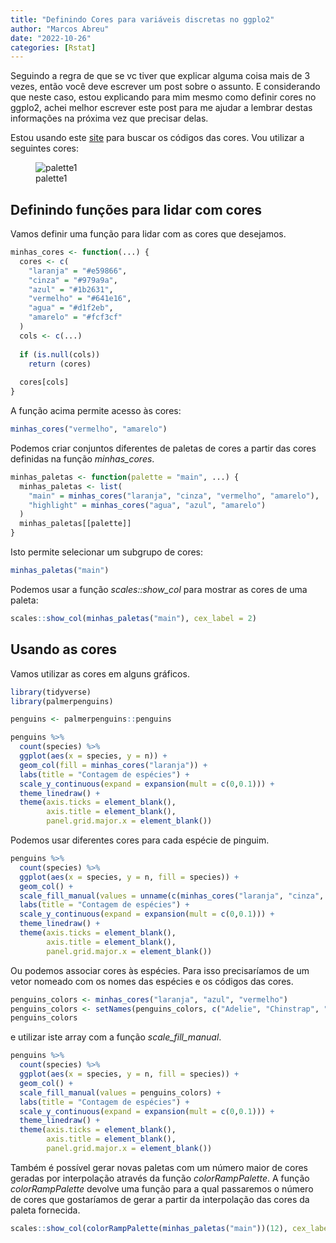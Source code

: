 ```yaml
---
title: "Definindo Cores para variáveis discretas no ggplo2"
author: "Marcos Abreu"
date: "2022-10-26"
categories: [Rstat]
---
```


Seguindo a regra de que se vc tiver que explicar alguma coisa mais de 3 vezes, então você deve escrever um post sobre o assunto. E considerando que neste caso, estou explicando para mim mesmo como definir cores no ggplo2, achei melhor escrever este post para me ajudar a lembrar destas informações na próxima vez que precisar delas.

Estou usando este [site](https://htmlcolorcodes.com) para buscar os códigos das cores. Vou utilizar a seguintes cores:

![palette1](./palette1.png)

## Definindo funções para lidar com cores

Vamos definir uma função para lidar com as cores que desejamos.

```r
minhas_cores <- function(...) {
  cores <- c(
    "laranja" = "#e59866",
    "cinza" = "#979a9a",
    "azul" = "#1b2631",
    "vermelho" = "#641e16",
    "agua" = "#d1f2eb",
    "amarelo" = "#fcf3cf"
  )
  cols <- c(...)
  
  if (is.null(cols))
    return (cores)
  
  cores[cols]
}

```

A função acima permite acesso às cores:

```r
minhas_cores("vermelho", "amarelo")

```

Podemos criar conjuntos diferentes de paletas de cores a partir das cores definidas na função *minhas_cores*.

```r
minhas_paletas <- function(palette = "main", ...) {
  minhas_paletas <- list(
    "main" = minhas_cores("laranja", "cinza", "vermelho", "amarelo"),
    "highlight" = minhas_cores("agua", "azul", "amarelo")
  )
  minhas_paletas[[palette]]
}

```

Isto permite selecionar um subgrupo de cores:

```r
minhas_paletas("main")
```

Podemos usar a função *scales::show_col* para mostrar as cores de uma paleta:

```r
scales::show_col(minhas_paletas("main"), cex_label = 2)

```

## Usando as cores

Vamos utilizar as cores em alguns gráficos.

```r
library(tidyverse)
library(palmerpenguins)

penguins <- palmerpenguins::penguins

penguins %>% 
  count(species) %>% 
  ggplot(aes(x = species, y = n)) +
  geom_col(fill = minhas_cores("laranja")) +
  labs(title = "Contagem de espécies") +
  scale_y_continuous(expand = expansion(mult = c(0,0.1))) +
  theme_linedraw() +
  theme(axis.ticks = element_blank(),
        axis.title = element_blank(),
        panel.grid.major.x = element_blank())
```

Podemos usar diferentes cores para cada espécie de pinguim.

```r
penguins %>%
  count(species) %>% 
  ggplot(aes(x = species, y = n, fill = species)) + 
  geom_col() +
  scale_fill_manual(values = unname(c(minhas_cores("laranja", "cinza", "amarelo")))) +
  labs(title = "Contagem de espécies") +
  scale_y_continuous(expand = expansion(mult = c(0,0.1))) +
  theme_linedraw() +
  theme(axis.ticks = element_blank(),
        axis.title = element_blank(),
        panel.grid.major.x = element_blank())

```

Ou podemos associar cores às espécies. Para isso precisaríamos de um vetor nomeado com os nomes das espécies e os códigos das cores.

```r
penguins_colors <- minhas_cores("laranja", "azul", "vermelho")
penguins_colors <- setNames(penguins_colors, c("Adelie", "Chinstrap", "Gentoo"))
penguins_colors

```

e utilizar iste array com a função *scale_fill_manual*.

```r
penguins %>% 
  count(species) %>% 
  ggplot(aes(x = species, y = n, fill = species)) +
  geom_col() +
  scale_fill_manual(values = penguins_colors) +
  labs(title = "Contagem de espécies") +
  scale_y_continuous(expand = expansion(mult = c(0,0.1))) +
  theme_linedraw() +
  theme(axis.ticks = element_blank(),
        axis.title = element_blank(),
        panel.grid.major.x = element_blank())
```

Também é possível gerar novas paletas com um número maior de cores geradas por interpolação através da função *colorRampPalette*. A função *colorRampPalette* devolve uma função para a qual passaremos o número de cores que gostaríamos de gerar a partir da interpolação das cores da paleta fornecida.

```r
scales::show_col(colorRampPalette(minhas_paletas("main"))(12), cex_label = 1)
```
